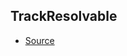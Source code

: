 ## TrackResolvable



- [Source](https://github.com/Androz2091/discord-player/blob/3861a2c/packages/discord-player/src/Structures/Track.ts#L8)
